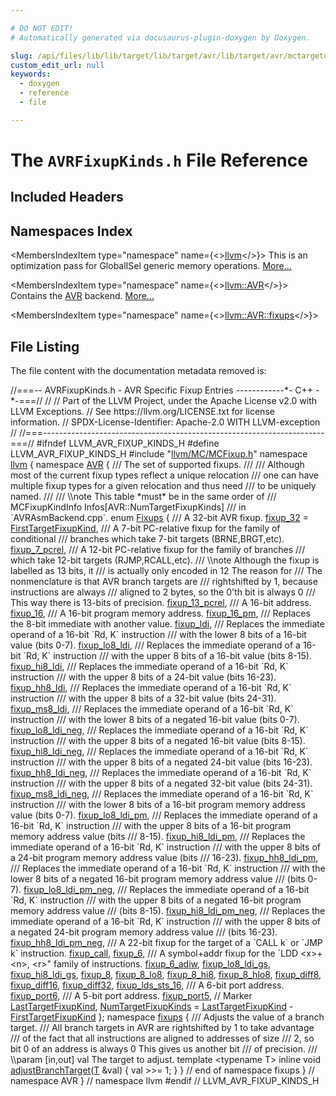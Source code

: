 ```yaml
---

# DO NOT EDIT!
# Automatically generated via docusaurus-plugin-doxygen by Doxygen.

slug: /api/files/lib/lib/target/lib/target/avr/lib/target/avr/mctargetdesc/avrfixupkinds-h
custom_edit_url: null
keywords:
  - doxygen
  - reference
  - file

---
```





# The `AVRFixupKinds.h` File Reference

<DoxygenPage pluginConfig={pluginConfig}>



## Included Headers

<IncludesList>
<IncludesListItem
  filePath="llvm/MC/MCFixup.h"
  permalink="/docs/api/files/include/include/llvm/include/llvm/mc/mcfixup-h"
  isLocal="true" />
</IncludesList>

## Namespaces Index

<MembersIndex>

<MembersIndexItem
  type="namespace"
  name={<><a href="/docs/api/namespaces/llvm">llvm</a></>}>
This is an optimization pass for GlobalISel generic memory operations. <a href="/docs/api/namespaces/llvm/#details">More...</a>
</MembersIndexItem>

<MembersIndexItem
  type="namespace"
  name={<><a href="/docs/api/namespaces/llvm/avr">llvm::AVR</a></>}>
Contains the <a href="/docs/api/namespaces/llvm/avr">AVR</a> backend. <a href="/docs/api/namespaces/llvm/avr/#details">More...</a>
</MembersIndexItem>

<MembersIndexItem
  type="namespace"
  name={<><a href="/docs/api/namespaces/llvm/avr/fixups">llvm::AVR::fixups</a></>}>
</MembersIndexItem>

</MembersIndex>


## File Listing

The file content with the documentation metadata removed is:

<ProgramListing>

<Link id="l00001" /><CodeLine lineNumber="1"><span class="doxyHighlightComment">//===-- AVRFixupKinds.h - AVR Specific Fixup Entries ------------&#42;- C++ -&#42;-===//</span></CodeLine>
<Link id="l00002" /><CodeLine lineNumber="2"><span class="doxyHighlightComment">//</span></CodeLine>
<Link id="l00003" /><CodeLine lineNumber="3"><span class="doxyHighlightComment">// Part of the LLVM Project, under the Apache License v2.0 with LLVM Exceptions.</span></CodeLine>
<Link id="l00004" /><CodeLine lineNumber="4"><span class="doxyHighlightComment">// See https://llvm.org/LICENSE.txt for license information.</span></CodeLine>
<Link id="l00005" /><CodeLine lineNumber="5"><span class="doxyHighlightComment">// SPDX-License-Identifier: Apache-2.0 WITH LLVM-exception</span></CodeLine>
<Link id="l00006" /><CodeLine lineNumber="6"><span class="doxyHighlightComment">//</span></CodeLine>
<Link id="l00007" /><CodeLine lineNumber="7"><span class="doxyHighlightComment">//===----------------------------------------------------------------------===//</span></CodeLine>
<Link id="l00008" /><CodeLine lineNumber="8"></CodeLine>
<Link id="l00009" /><CodeLine lineNumber="9"><span class="doxyHighlightPreprocessor">#ifndef LLVM&#95;AVR&#95;FIXUP&#95;KINDS&#95;H</span></CodeLine>
<Link id="l00010" /><CodeLine lineNumber="10"><span class="doxyHighlightPreprocessor">#define LLVM&#95;AVR&#95;FIXUP&#95;KINDS&#95;H</span></CodeLine>
<Link id="l00011" /><CodeLine lineNumber="11"></CodeLine>
<Link id="l00012" /><CodeLine lineNumber="12"><span class="doxyHighlightPreprocessor">#include &quot;<a href="/docs/api/files/include/include/llvm/include/llvm/mc/mcfixup-h">llvm/MC/MCFixup.h</a>&quot;</span></CodeLine>
<Link id="l00013" /><CodeLine lineNumber="13"></CodeLine>
<Link id="l00014" /><CodeLine lineNumber="14"><span class="doxyHighlightKeyword">namespace </span><span class="doxyHighlight"><a href="/docs/api/namespaces/llvm">llvm</a> &#123;</span></CodeLine>
<Link id="l00015" /><CodeLine lineNumber="15"><span class="doxyHighlightKeyword">namespace </span><span class="doxyHighlight"><a href="/docs/api/namespaces/llvm/avr">AVR</a> &#123;</span></CodeLine>
<Link id="l00016" /><CodeLine lineNumber="16"></CodeLine>
<Link id="l00017" /><CodeLine lineNumber="17"><span class="doxyHighlightComment">/// The set of supported fixups.</span></CodeLine>
<Link id="l00018" /><CodeLine lineNumber="18"><span class="doxyHighlightComment">///</span></CodeLine>
<Link id="l00019" /><CodeLine lineNumber="19"><span class="doxyHighlightComment">/// Although most of the current fixup types reflect a unique relocation</span></CodeLine>
<Link id="l00020" /><CodeLine lineNumber="20"><span class="doxyHighlightComment">/// one can have multiple fixup types for a given relocation and thus need</span></CodeLine>
<Link id="l00021" /><CodeLine lineNumber="21"><span class="doxyHighlightComment">/// to be uniquely named.</span></CodeLine>
<Link id="l00022" /><CodeLine lineNumber="22"><span class="doxyHighlightComment">///</span></CodeLine>
<Link id="l00023" /><CodeLine lineNumber="23"><span class="doxyHighlightComment">/// \\note This table &#42;must&#42; be in the same order of</span></CodeLine>
<Link id="l00024" /><CodeLine lineNumber="24"><span class="doxyHighlightComment">///       MCFixupKindInfo Infos&#91;AVR::NumTargetFixupKinds&#93;</span></CodeLine>
<Link id="l00025" /><CodeLine lineNumber="25"><span class="doxyHighlightComment">///       in &#96;AVRAsmBackend.cpp&#96;.</span></CodeLine>
<Link id="l00026" /><CodeLine lineNumber="26" lineLink="/docs/api/namespaces/llvm/avr/#ae093893769f0a31accd70fbf3fd419b1"><span class="doxyHighlightKeyword">enum</span><span class="doxyHighlight"> <a href="/docs/api/namespaces/llvm/avr/#ae093893769f0a31accd70fbf3fd419b1">Fixups</a> &#123;</span></CodeLine>
<Link id="l00027" /><CodeLine lineNumber="27"><span class="doxyHighlightComment">  /// A 32-bit AVR fixup.</span></CodeLine>
<Link id="l00028" /><CodeLine lineNumber="28" lineLink="/docs/api/namespaces/llvm/avr/#ae093893769f0a31accd70fbf3fd419b1a500fa30f51cc74e5a90492f6b302334a"><span class="doxyHighlight">  <a href="/docs/api/namespaces/llvm/avr/#ae093893769f0a31accd70fbf3fd419b1a500fa30f51cc74e5a90492f6b302334a">fixup&#95;32</a> = <a href="/docs/api/namespaces/llvm/#a84cef097f15848752272d38769011f58a02772a67f2052ae04bb9ef1ff9dc3cf8">FirstTargetFixupKind</a>,</span></CodeLine>
<Link id="l00029" /><CodeLine lineNumber="29"></CodeLine>
<Link id="l00030" /><CodeLine lineNumber="30"><span class="doxyHighlightComment">  /// A 7-bit PC-relative fixup for the family of conditional</span></CodeLine>
<Link id="l00031" /><CodeLine lineNumber="31"><span class="doxyHighlightComment">  /// branches which take 7-bit targets (BRNE,BRGT,etc).</span></CodeLine>
<Link id="l00032" /><CodeLine lineNumber="32" lineLink="/docs/api/namespaces/llvm/avr/#ae093893769f0a31accd70fbf3fd419b1a60e6a283e3c8cbea62c15d290b3b7230"><span class="doxyHighlight">  <a href="/docs/api/namespaces/llvm/avr/#ae093893769f0a31accd70fbf3fd419b1a60e6a283e3c8cbea62c15d290b3b7230">fixup&#95;7&#95;pcrel</a>,</span></CodeLine>
<Link id="l00033" /><CodeLine lineNumber="33"><span class="doxyHighlightComment">  /// A 12-bit PC-relative fixup for the family of branches</span></CodeLine>
<Link id="l00034" /><CodeLine lineNumber="34"><span class="doxyHighlightComment">  /// which take 12-bit targets (RJMP,RCALL,etc).</span></CodeLine>
<Link id="l00035" /><CodeLine lineNumber="35"><span class="doxyHighlightComment">  /// \\note Although the fixup is labelled as 13 bits, it</span></CodeLine>
<Link id="l00036" /><CodeLine lineNumber="36"><span class="doxyHighlightComment">  ///       is actually only encoded in 12 The reason for</span></CodeLine>
<Link id="l00037" /><CodeLine lineNumber="37"><span class="doxyHighlightComment">  ///       The nonmenclature is that AVR branch targets are</span></CodeLine>
<Link id="l00038" /><CodeLine lineNumber="38"><span class="doxyHighlightComment">  ///       rightshifted by 1, because instructions are always</span></CodeLine>
<Link id="l00039" /><CodeLine lineNumber="39"><span class="doxyHighlightComment">  ///       aligned to 2 bytes, so the 0&#39;th bit is always 0</span></CodeLine>
<Link id="l00040" /><CodeLine lineNumber="40"><span class="doxyHighlightComment">  ///       This way there is 13-bits of precision.</span></CodeLine>
<Link id="l00041" /><CodeLine lineNumber="41" lineLink="/docs/api/namespaces/llvm/avr/#ae093893769f0a31accd70fbf3fd419b1aef7dfebd31b781d8947b5ee86ea8344b"><span class="doxyHighlight">  <a href="/docs/api/namespaces/llvm/avr/#ae093893769f0a31accd70fbf3fd419b1aef7dfebd31b781d8947b5ee86ea8344b">fixup&#95;13&#95;pcrel</a>,</span></CodeLine>
<Link id="l00042" /><CodeLine lineNumber="42"></CodeLine>
<Link id="l00043" /><CodeLine lineNumber="43"><span class="doxyHighlightComment">  /// A 16-bit address.</span></CodeLine>
<Link id="l00044" /><CodeLine lineNumber="44" lineLink="/docs/api/namespaces/llvm/avr/#ae093893769f0a31accd70fbf3fd419b1a1988574074630219dd0822e790327356"><span class="doxyHighlight">  <a href="/docs/api/namespaces/llvm/avr/#ae093893769f0a31accd70fbf3fd419b1a1988574074630219dd0822e790327356">fixup&#95;16</a>,</span></CodeLine>
<Link id="l00045" /><CodeLine lineNumber="45"><span class="doxyHighlightComment">  /// A 16-bit program memory address.</span></CodeLine>
<Link id="l00046" /><CodeLine lineNumber="46" lineLink="/docs/api/namespaces/llvm/avr/#ae093893769f0a31accd70fbf3fd419b1a0a7ad8e9592283440f485e0c10e944f2"><span class="doxyHighlight">  <a href="/docs/api/namespaces/llvm/avr/#ae093893769f0a31accd70fbf3fd419b1a0a7ad8e9592283440f485e0c10e944f2">fixup&#95;16&#95;pm</a>,</span></CodeLine>
<Link id="l00047" /><CodeLine lineNumber="47"></CodeLine>
<Link id="l00048" /><CodeLine lineNumber="48"><span class="doxyHighlightComment">  /// Replaces the 8-bit immediate with another value.</span></CodeLine>
<Link id="l00049" /><CodeLine lineNumber="49" lineLink="/docs/api/namespaces/llvm/avr/#ae093893769f0a31accd70fbf3fd419b1a6b7175a9e13966bf2bebe7d0f196b462"><span class="doxyHighlight">  <a href="/docs/api/namespaces/llvm/avr/#ae093893769f0a31accd70fbf3fd419b1a6b7175a9e13966bf2bebe7d0f196b462">fixup&#95;ldi</a>,</span></CodeLine>
<Link id="l00050" /><CodeLine lineNumber="50"></CodeLine>
<Link id="l00051" /><CodeLine lineNumber="51"><span class="doxyHighlightComment">  /// Replaces the immediate operand of a 16-bit &#96;Rd, K&#96; instruction</span></CodeLine>
<Link id="l00052" /><CodeLine lineNumber="52"><span class="doxyHighlightComment">  /// with the lower 8 bits of a 16-bit value (bits 0-7).</span></CodeLine>
<Link id="l00053" /><CodeLine lineNumber="53" lineLink="/docs/api/namespaces/llvm/avr/#ae093893769f0a31accd70fbf3fd419b1a72001e129a73846ac51da1bc606f8c2d"><span class="doxyHighlight">  <a href="/docs/api/namespaces/llvm/avr/#ae093893769f0a31accd70fbf3fd419b1a72001e129a73846ac51da1bc606f8c2d">fixup&#95;lo8&#95;ldi</a>,</span></CodeLine>
<Link id="l00054" /><CodeLine lineNumber="54"><span class="doxyHighlightComment">  /// Replaces the immediate operand of a 16-bit &#96;Rd, K&#96; instruction</span></CodeLine>
<Link id="l00055" /><CodeLine lineNumber="55"><span class="doxyHighlightComment">  /// with the upper 8 bits of a 16-bit value (bits 8-15).</span></CodeLine>
<Link id="l00056" /><CodeLine lineNumber="56" lineLink="/docs/api/namespaces/llvm/avr/#ae093893769f0a31accd70fbf3fd419b1a78ac987d603e1af3517bd49dacc5ee34"><span class="doxyHighlight">  <a href="/docs/api/namespaces/llvm/avr/#ae093893769f0a31accd70fbf3fd419b1a78ac987d603e1af3517bd49dacc5ee34">fixup&#95;hi8&#95;ldi</a>,</span></CodeLine>
<Link id="l00057" /><CodeLine lineNumber="57"><span class="doxyHighlightComment">  /// Replaces the immediate operand of a 16-bit &#96;Rd, K&#96; instruction</span></CodeLine>
<Link id="l00058" /><CodeLine lineNumber="58"><span class="doxyHighlightComment">  /// with the upper 8 bits of a 24-bit value (bits 16-23).</span></CodeLine>
<Link id="l00059" /><CodeLine lineNumber="59" lineLink="/docs/api/namespaces/llvm/avr/#ae093893769f0a31accd70fbf3fd419b1a382b86a3e3c868e6ddd9475944d8d1cd"><span class="doxyHighlight">  <a href="/docs/api/namespaces/llvm/avr/#ae093893769f0a31accd70fbf3fd419b1a382b86a3e3c868e6ddd9475944d8d1cd">fixup&#95;hh8&#95;ldi</a>,</span></CodeLine>
<Link id="l00060" /><CodeLine lineNumber="60"><span class="doxyHighlightComment">  /// Replaces the immediate operand of a 16-bit &#96;Rd, K&#96; instruction</span></CodeLine>
<Link id="l00061" /><CodeLine lineNumber="61"><span class="doxyHighlightComment">  /// with the upper 8 bits of a 32-bit value (bits 24-31).</span></CodeLine>
<Link id="l00062" /><CodeLine lineNumber="62" lineLink="/docs/api/namespaces/llvm/avr/#ae093893769f0a31accd70fbf3fd419b1a5a57de6d17ac1d7fe855d0bdf7420b7e"><span class="doxyHighlight">  <a href="/docs/api/namespaces/llvm/avr/#ae093893769f0a31accd70fbf3fd419b1a5a57de6d17ac1d7fe855d0bdf7420b7e">fixup&#95;ms8&#95;ldi</a>,</span></CodeLine>
<Link id="l00063" /><CodeLine lineNumber="63"></CodeLine>
<Link id="l00064" /><CodeLine lineNumber="64"><span class="doxyHighlightComment">  /// Replaces the immediate operand of a 16-bit &#96;Rd, K&#96; instruction</span></CodeLine>
<Link id="l00065" /><CodeLine lineNumber="65"><span class="doxyHighlightComment">  /// with the lower 8 bits of a negated 16-bit value (bits 0-7).</span></CodeLine>
<Link id="l00066" /><CodeLine lineNumber="66" lineLink="/docs/api/namespaces/llvm/avr/#ae093893769f0a31accd70fbf3fd419b1a58d3467e8ce0a23f1b6085534f4abf28"><span class="doxyHighlight">  <a href="/docs/api/namespaces/llvm/avr/#ae093893769f0a31accd70fbf3fd419b1a58d3467e8ce0a23f1b6085534f4abf28">fixup&#95;lo8&#95;ldi&#95;neg</a>,</span></CodeLine>
<Link id="l00067" /><CodeLine lineNumber="67"><span class="doxyHighlightComment">  /// Replaces the immediate operand of a 16-bit &#96;Rd, K&#96; instruction</span></CodeLine>
<Link id="l00068" /><CodeLine lineNumber="68"><span class="doxyHighlightComment">  /// with the upper 8 bits of a negated 16-bit value (bits 8-15).</span></CodeLine>
<Link id="l00069" /><CodeLine lineNumber="69" lineLink="/docs/api/namespaces/llvm/avr/#ae093893769f0a31accd70fbf3fd419b1aefc20853a2c98d2ef8a07255a98a6a22"><span class="doxyHighlight">  <a href="/docs/api/namespaces/llvm/avr/#ae093893769f0a31accd70fbf3fd419b1aefc20853a2c98d2ef8a07255a98a6a22">fixup&#95;hi8&#95;ldi&#95;neg</a>,</span></CodeLine>
<Link id="l00070" /><CodeLine lineNumber="70"><span class="doxyHighlightComment">  /// Replaces the immediate operand of a 16-bit &#96;Rd, K&#96; instruction</span></CodeLine>
<Link id="l00071" /><CodeLine lineNumber="71"><span class="doxyHighlightComment">  /// with the upper 8 bits of a negated 24-bit value (bits 16-23).</span></CodeLine>
<Link id="l00072" /><CodeLine lineNumber="72" lineLink="/docs/api/namespaces/llvm/avr/#ae093893769f0a31accd70fbf3fd419b1a99d632ff5fa83e7b6ad4bf40eb108cbb"><span class="doxyHighlight">  <a href="/docs/api/namespaces/llvm/avr/#ae093893769f0a31accd70fbf3fd419b1a99d632ff5fa83e7b6ad4bf40eb108cbb">fixup&#95;hh8&#95;ldi&#95;neg</a>,</span></CodeLine>
<Link id="l00073" /><CodeLine lineNumber="73"><span class="doxyHighlightComment">  /// Replaces the immediate operand of a 16-bit &#96;Rd, K&#96; instruction</span></CodeLine>
<Link id="l00074" /><CodeLine lineNumber="74"><span class="doxyHighlightComment">  /// with the upper 8 bits of a negated 32-bit value (bits 24-31).</span></CodeLine>
<Link id="l00075" /><CodeLine lineNumber="75" lineLink="/docs/api/namespaces/llvm/avr/#ae093893769f0a31accd70fbf3fd419b1a46b76675cc30a160bdc1efdfa54c26f2"><span class="doxyHighlight">  <a href="/docs/api/namespaces/llvm/avr/#ae093893769f0a31accd70fbf3fd419b1a46b76675cc30a160bdc1efdfa54c26f2">fixup&#95;ms8&#95;ldi&#95;neg</a>,</span></CodeLine>
<Link id="l00076" /><CodeLine lineNumber="76"></CodeLine>
<Link id="l00077" /><CodeLine lineNumber="77"><span class="doxyHighlightComment">  /// Replaces the immediate operand of a 16-bit &#96;Rd, K&#96; instruction</span></CodeLine>
<Link id="l00078" /><CodeLine lineNumber="78"><span class="doxyHighlightComment">  /// with the lower 8 bits of a 16-bit program memory address value (bits 0-7).</span></CodeLine>
<Link id="l00079" /><CodeLine lineNumber="79" lineLink="/docs/api/namespaces/llvm/avr/#ae093893769f0a31accd70fbf3fd419b1a86089f48a39009fba6b797d64a5c3e38"><span class="doxyHighlight">  <a href="/docs/api/namespaces/llvm/avr/#ae093893769f0a31accd70fbf3fd419b1a86089f48a39009fba6b797d64a5c3e38">fixup&#95;lo8&#95;ldi&#95;pm</a>,</span></CodeLine>
<Link id="l00080" /><CodeLine lineNumber="80"><span class="doxyHighlightComment">  /// Replaces the immediate operand of a 16-bit &#96;Rd, K&#96; instruction</span></CodeLine>
<Link id="l00081" /><CodeLine lineNumber="81"><span class="doxyHighlightComment">  /// with the upper 8 bits of a 16-bit program memory address value (bits</span></CodeLine>
<Link id="l00082" /><CodeLine lineNumber="82"><span class="doxyHighlightComment">  /// 8-15).</span></CodeLine>
<Link id="l00083" /><CodeLine lineNumber="83" lineLink="/docs/api/namespaces/llvm/avr/#ae093893769f0a31accd70fbf3fd419b1ab13e48e1103a86880bd207573da528e9"><span class="doxyHighlight">  <a href="/docs/api/namespaces/llvm/avr/#ae093893769f0a31accd70fbf3fd419b1ab13e48e1103a86880bd207573da528e9">fixup&#95;hi8&#95;ldi&#95;pm</a>,</span></CodeLine>
<Link id="l00084" /><CodeLine lineNumber="84"><span class="doxyHighlightComment">  /// Replaces the immediate operand of a 16-bit &#96;Rd, K&#96; instruction</span></CodeLine>
<Link id="l00085" /><CodeLine lineNumber="85"><span class="doxyHighlightComment">  /// with the upper 8 bits of a 24-bit program memory address value (bits</span></CodeLine>
<Link id="l00086" /><CodeLine lineNumber="86"><span class="doxyHighlightComment">  /// 16-23).</span></CodeLine>
<Link id="l00087" /><CodeLine lineNumber="87" lineLink="/docs/api/namespaces/llvm/avr/#ae093893769f0a31accd70fbf3fd419b1a9ee8f8e04076fa4bb138a15c7c28691f"><span class="doxyHighlight">  <a href="/docs/api/namespaces/llvm/avr/#ae093893769f0a31accd70fbf3fd419b1a9ee8f8e04076fa4bb138a15c7c28691f">fixup&#95;hh8&#95;ldi&#95;pm</a>,</span></CodeLine>
<Link id="l00088" /><CodeLine lineNumber="88"></CodeLine>
<Link id="l00089" /><CodeLine lineNumber="89"><span class="doxyHighlightComment">  /// Replaces the immediate operand of a 16-bit &#96;Rd, K&#96; instruction</span></CodeLine>
<Link id="l00090" /><CodeLine lineNumber="90"><span class="doxyHighlightComment">  /// with the lower 8 bits of a negated 16-bit program memory address value</span></CodeLine>
<Link id="l00091" /><CodeLine lineNumber="91"><span class="doxyHighlightComment">  /// (bits 0-7).</span></CodeLine>
<Link id="l00092" /><CodeLine lineNumber="92" lineLink="/docs/api/namespaces/llvm/avr/#ae093893769f0a31accd70fbf3fd419b1aa45c22f2c30f421e4b2efbefde64a2b8"><span class="doxyHighlight">  <a href="/docs/api/namespaces/llvm/avr/#ae093893769f0a31accd70fbf3fd419b1aa45c22f2c30f421e4b2efbefde64a2b8">fixup&#95;lo8&#95;ldi&#95;pm&#95;neg</a>,</span></CodeLine>
<Link id="l00093" /><CodeLine lineNumber="93"><span class="doxyHighlightComment">  /// Replaces the immediate operand of a 16-bit &#96;Rd, K&#96; instruction</span></CodeLine>
<Link id="l00094" /><CodeLine lineNumber="94"><span class="doxyHighlightComment">  /// with the upper 8 bits of a negated 16-bit program memory address value</span></CodeLine>
<Link id="l00095" /><CodeLine lineNumber="95"><span class="doxyHighlightComment">  /// (bits 8-15).</span></CodeLine>
<Link id="l00096" /><CodeLine lineNumber="96" lineLink="/docs/api/namespaces/llvm/avr/#ae093893769f0a31accd70fbf3fd419b1a766028df6cd5759254edcfea42e8296d"><span class="doxyHighlight">  <a href="/docs/api/namespaces/llvm/avr/#ae093893769f0a31accd70fbf3fd419b1a766028df6cd5759254edcfea42e8296d">fixup&#95;hi8&#95;ldi&#95;pm&#95;neg</a>,</span></CodeLine>
<Link id="l00097" /><CodeLine lineNumber="97"><span class="doxyHighlightComment">  /// Replaces the immediate operand of a 16-bit &#96;Rd, K&#96; instruction</span></CodeLine>
<Link id="l00098" /><CodeLine lineNumber="98"><span class="doxyHighlightComment">  /// with the upper 8 bits of a negated 24-bit program memory address value</span></CodeLine>
<Link id="l00099" /><CodeLine lineNumber="99"><span class="doxyHighlightComment">  /// (bits 16-23).</span></CodeLine>
<Link id="l00100" /><CodeLine lineNumber="100" lineLink="/docs/api/namespaces/llvm/avr/#ae093893769f0a31accd70fbf3fd419b1ac8e2243f3ba6ba72cdea9d6e5d86a504"><span class="doxyHighlight">  <a href="/docs/api/namespaces/llvm/avr/#ae093893769f0a31accd70fbf3fd419b1ac8e2243f3ba6ba72cdea9d6e5d86a504">fixup&#95;hh8&#95;ldi&#95;pm&#95;neg</a>,</span></CodeLine>
<Link id="l00101" /><CodeLine lineNumber="101"></CodeLine>
<Link id="l00102" /><CodeLine lineNumber="102"><span class="doxyHighlightComment">  /// A 22-bit fixup for the target of a &#96;CALL k&#96; or &#96;JMP k&#96; instruction.</span></CodeLine>
<Link id="l00103" /><CodeLine lineNumber="103" lineLink="/docs/api/namespaces/llvm/avr/#ae093893769f0a31accd70fbf3fd419b1a223843ea9d717c21dd80bf8124e9a16e"><span class="doxyHighlight">  <a href="/docs/api/namespaces/llvm/avr/#ae093893769f0a31accd70fbf3fd419b1a223843ea9d717c21dd80bf8124e9a16e">fixup&#95;call</a>,</span></CodeLine>
<Link id="l00104" /><CodeLine lineNumber="104"></CodeLine>
<Link id="l00105" /><CodeLine lineNumber="105" lineLink="/docs/api/namespaces/llvm/avr/#ae093893769f0a31accd70fbf3fd419b1afdbb8a9b4206897c419c5a93db879478"><span class="doxyHighlight">  <a href="/docs/api/namespaces/llvm/avr/#ae093893769f0a31accd70fbf3fd419b1afdbb8a9b4206897c419c5a93db879478">fixup&#95;6</a>,</span></CodeLine>
<Link id="l00106" /><CodeLine lineNumber="106"><span class="doxyHighlightComment">  /// A symbol+addr fixup for the &#96;LDD &lt;x&gt;+&lt;n&gt;, &lt;r&gt;&quot; family of instructions.</span></CodeLine>
<Link id="l00107" /><CodeLine lineNumber="107" lineLink="/docs/api/namespaces/llvm/avr/#ae093893769f0a31accd70fbf3fd419b1a5a35c5fe666b4d94dd0fec1399e3e46f"><span class="doxyHighlight">  <a href="/docs/api/namespaces/llvm/avr/#ae093893769f0a31accd70fbf3fd419b1a5a35c5fe666b4d94dd0fec1399e3e46f">fixup&#95;6&#95;adiw</a>,</span></CodeLine>
<Link id="l00108" /><CodeLine lineNumber="108"></CodeLine>
<Link id="l00109" /><CodeLine lineNumber="109" lineLink="/docs/api/namespaces/llvm/avr/#ae093893769f0a31accd70fbf3fd419b1aa925266a218e48fd76747c51bd83615d"><span class="doxyHighlight">  <a href="/docs/api/namespaces/llvm/avr/#ae093893769f0a31accd70fbf3fd419b1aa925266a218e48fd76747c51bd83615d">fixup&#95;lo8&#95;ldi&#95;gs</a>,</span></CodeLine>
<Link id="l00110" /><CodeLine lineNumber="110" lineLink="/docs/api/namespaces/llvm/avr/#ae093893769f0a31accd70fbf3fd419b1a1edd771e4ceba008a0aa03ca9aee683f"><span class="doxyHighlight">  <a href="/docs/api/namespaces/llvm/avr/#ae093893769f0a31accd70fbf3fd419b1a1edd771e4ceba008a0aa03ca9aee683f">fixup&#95;hi8&#95;ldi&#95;gs</a>,</span></CodeLine>
<Link id="l00111" /><CodeLine lineNumber="111"></CodeLine>
<Link id="l00112" /><CodeLine lineNumber="112" lineLink="/docs/api/namespaces/llvm/avr/#ae093893769f0a31accd70fbf3fd419b1acdd0f7dd8821f18836309748e0502b09"><span class="doxyHighlight">  <a href="/docs/api/namespaces/llvm/avr/#ae093893769f0a31accd70fbf3fd419b1acdd0f7dd8821f18836309748e0502b09">fixup&#95;8</a>,</span></CodeLine>
<Link id="l00113" /><CodeLine lineNumber="113" lineLink="/docs/api/namespaces/llvm/avr/#ae093893769f0a31accd70fbf3fd419b1aa2d2fe99786c5857ad6ea10e4d3cd980"><span class="doxyHighlight">  <a href="/docs/api/namespaces/llvm/avr/#ae093893769f0a31accd70fbf3fd419b1aa2d2fe99786c5857ad6ea10e4d3cd980">fixup&#95;8&#95;lo8</a>,</span></CodeLine>
<Link id="l00114" /><CodeLine lineNumber="114" lineLink="/docs/api/namespaces/llvm/avr/#ae093893769f0a31accd70fbf3fd419b1ac41084f0958f15695b00ec1f6421d5f1"><span class="doxyHighlight">  <a href="/docs/api/namespaces/llvm/avr/#ae093893769f0a31accd70fbf3fd419b1ac41084f0958f15695b00ec1f6421d5f1">fixup&#95;8&#95;hi8</a>,</span></CodeLine>
<Link id="l00115" /><CodeLine lineNumber="115" lineLink="/docs/api/namespaces/llvm/avr/#ae093893769f0a31accd70fbf3fd419b1a5c874e004c307eb67afd5ea9a301f9c3"><span class="doxyHighlight">  <a href="/docs/api/namespaces/llvm/avr/#ae093893769f0a31accd70fbf3fd419b1a5c874e004c307eb67afd5ea9a301f9c3">fixup&#95;8&#95;hlo8</a>,</span></CodeLine>
<Link id="l00116" /><CodeLine lineNumber="116"></CodeLine>
<Link id="l00117" /><CodeLine lineNumber="117" lineLink="/docs/api/namespaces/llvm/avr/#ae093893769f0a31accd70fbf3fd419b1a5a2eeb2fb2811f245cbf30d2c48abc1c"><span class="doxyHighlight">  <a href="/docs/api/namespaces/llvm/avr/#ae093893769f0a31accd70fbf3fd419b1a5a2eeb2fb2811f245cbf30d2c48abc1c">fixup&#95;diff8</a>,</span></CodeLine>
<Link id="l00118" /><CodeLine lineNumber="118" lineLink="/docs/api/namespaces/llvm/avr/#ae093893769f0a31accd70fbf3fd419b1a085e8b08c76da2d683bd83bd15f6f6be"><span class="doxyHighlight">  <a href="/docs/api/namespaces/llvm/avr/#ae093893769f0a31accd70fbf3fd419b1a085e8b08c76da2d683bd83bd15f6f6be">fixup&#95;diff16</a>,</span></CodeLine>
<Link id="l00119" /><CodeLine lineNumber="119" lineLink="/docs/api/namespaces/llvm/avr/#ae093893769f0a31accd70fbf3fd419b1aebac1fc0b48d2ccc07a425d70025d74f"><span class="doxyHighlight">  <a href="/docs/api/namespaces/llvm/avr/#ae093893769f0a31accd70fbf3fd419b1aebac1fc0b48d2ccc07a425d70025d74f">fixup&#95;diff32</a>,</span></CodeLine>
<Link id="l00120" /><CodeLine lineNumber="120"></CodeLine>
<Link id="l00121" /><CodeLine lineNumber="121" lineLink="/docs/api/namespaces/llvm/avr/#ae093893769f0a31accd70fbf3fd419b1afffc03deb9be0873e82f17212493795e"><span class="doxyHighlight">  <a href="/docs/api/namespaces/llvm/avr/#ae093893769f0a31accd70fbf3fd419b1afffc03deb9be0873e82f17212493795e">fixup&#95;lds&#95;sts&#95;16</a>,</span></CodeLine>
<Link id="l00122" /><CodeLine lineNumber="122"></CodeLine>
<Link id="l00123" /><CodeLine lineNumber="123"><span class="doxyHighlightComment">  /// A 6-bit port address.</span></CodeLine>
<Link id="l00124" /><CodeLine lineNumber="124" lineLink="/docs/api/namespaces/llvm/avr/#ae093893769f0a31accd70fbf3fd419b1a8bfdf34483b345245854a23f35888527"><span class="doxyHighlight">  <a href="/docs/api/namespaces/llvm/avr/#ae093893769f0a31accd70fbf3fd419b1a8bfdf34483b345245854a23f35888527">fixup&#95;port6</a>,</span></CodeLine>
<Link id="l00125" /><CodeLine lineNumber="125"><span class="doxyHighlightComment">  /// A 5-bit port address.</span></CodeLine>
<Link id="l00126" /><CodeLine lineNumber="126" lineLink="/docs/api/namespaces/llvm/avr/#ae093893769f0a31accd70fbf3fd419b1aa417f149a7d5fd39ca8e72197c12b4d8"><span class="doxyHighlight">  <a href="/docs/api/namespaces/llvm/avr/#ae093893769f0a31accd70fbf3fd419b1aa417f149a7d5fd39ca8e72197c12b4d8">fixup&#95;port5</a>,</span></CodeLine>
<Link id="l00127" /><CodeLine lineNumber="127"></CodeLine>
<Link id="l00128" /><CodeLine lineNumber="128"><span class="doxyHighlight">  </span><span class="doxyHighlightComment">// Marker</span></CodeLine>
<Link id="l00129" /><CodeLine lineNumber="129" lineLink="/docs/api/namespaces/llvm/avr/#ae093893769f0a31accd70fbf3fd419b1a3a1fa3eef584b35a695f93fb7e85a3a7"><span class="doxyHighlight">  <a href="/docs/api/namespaces/llvm/avr/#ae093893769f0a31accd70fbf3fd419b1a3a1fa3eef584b35a695f93fb7e85a3a7">LastTargetFixupKind</a>,</span></CodeLine>
<Link id="l00130" /><CodeLine lineNumber="130" lineLink="/docs/api/namespaces/llvm/avr/#ae093893769f0a31accd70fbf3fd419b1a6499d178b9964b2fc7b26cd8ebb82d24"><span class="doxyHighlight">  <a href="/docs/api/namespaces/llvm/avr/#ae093893769f0a31accd70fbf3fd419b1a6499d178b9964b2fc7b26cd8ebb82d24">NumTargetFixupKinds</a> = <a href="/docs/api/namespaces/llvm/avr/#ae093893769f0a31accd70fbf3fd419b1a3a1fa3eef584b35a695f93fb7e85a3a7">LastTargetFixupKind</a> - <a href="/docs/api/namespaces/llvm/#a84cef097f15848752272d38769011f58a02772a67f2052ae04bb9ef1ff9dc3cf8">FirstTargetFixupKind</a></span></CodeLine>
<Link id="l00131" /><CodeLine lineNumber="131"><span class="doxyHighlight">&#125;;</span></CodeLine>
<Link id="l00132" /><CodeLine lineNumber="132"></CodeLine>
<Link id="l00133" /><CodeLine lineNumber="133" lineLink="/docs/api/namespaces/llvm/avr/fixups"><span class="doxyHighlightKeyword">namespace </span><span class="doxyHighlight"><a href="/docs/api/namespaces/llvm/avr/fixups">fixups</a> &#123;</span></CodeLine>
<Link id="l00134" /><CodeLine lineNumber="134"></CodeLine>
<Link id="l00135" /><CodeLine lineNumber="135"><span class="doxyHighlightComment">/// Adjusts the value of a branch target.</span></CodeLine>
<Link id="l00136" /><CodeLine lineNumber="136"><span class="doxyHighlightComment">/// All branch targets in AVR are rightshifted by 1 to take advantage</span></CodeLine>
<Link id="l00137" /><CodeLine lineNumber="137"><span class="doxyHighlightComment">/// of the fact that all instructions are aligned to addresses of size</span></CodeLine>
<Link id="l00138" /><CodeLine lineNumber="138"><span class="doxyHighlightComment">/// 2, so bit 0 of an address is always 0 This gives us another bit</span></CodeLine>
<Link id="l00139" /><CodeLine lineNumber="139"><span class="doxyHighlightComment">/// of precision.</span></CodeLine>
<Link id="l00140" /><CodeLine lineNumber="140"><span class="doxyHighlightComment">/// \\param &#91;in,out&#93; val The target to adjust.</span></CodeLine>
<Link id="l00141" /><CodeLine lineNumber="141" lineLink="/docs/api/namespaces/llvm/avr/fixups/#a045e45f75e22c4d3afb2756c80882710"><span class="doxyHighlightKeyword">template</span><span class="doxyHighlight"> &lt;</span><span class="doxyHighlightKeyword">typename</span><span class="doxyHighlight"> T&gt; </span><span class="doxyHighlightKeyword">inline</span><span class="doxyHighlight"> </span><span class="doxyHighlightKeywordType">void</span><span class="doxyHighlight"> <a href="/docs/api/namespaces/llvm/avr/fixups/#a045e45f75e22c4d3afb2756c80882710">adjustBranchTarget</a>(<a href="/docs/api/files/lib/lib/target/lib/target/mips/mips16isellowering-cpp/#a0acb682b8260ab1c60b918599864e2e5">T</a> &amp;val) &#123; val &gt;&gt;= 1; &#125;</span></CodeLine>
<Link id="l00142" /><CodeLine lineNumber="142"></CodeLine>
<Link id="l00143" /><CodeLine lineNumber="143"><span class="doxyHighlight">&#125; </span><span class="doxyHighlightComment">// end of namespace fixups</span></CodeLine>
<Link id="l00144" /><CodeLine lineNumber="144"><span class="doxyHighlight">&#125; </span><span class="doxyHighlightComment">// namespace AVR</span></CodeLine>
<Link id="l00145" /><CodeLine lineNumber="145"><span class="doxyHighlight">&#125; </span><span class="doxyHighlightComment">// namespace llvm</span></CodeLine>
<Link id="l00146" /><CodeLine lineNumber="146"></CodeLine>
<Link id="l00147" /><CodeLine lineNumber="147"><span class="doxyHighlightPreprocessor">#endif </span><span class="doxyHighlightComment">// LLVM&#95;AVR&#95;FIXUP&#95;KINDS&#95;H</span></CodeLine>

</ProgramListing>


</DoxygenPage>

